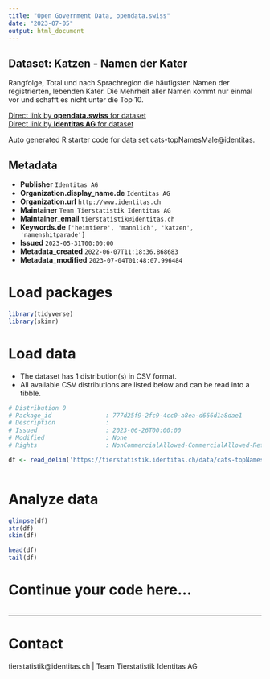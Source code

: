 ```yaml
---
title: "Open Government Data, opendata.swiss"
date: "2023-07-05"
output: html_document
---
```


## Dataset: Katzen - Namen der Kater

Rangfolge, Total und nach Sprachregion die häufigsten Namen der registrierten, lebenden Kater. Die Mehrheit aller Namen kommt nur einmal vor und schafft es nicht unter die Top 10.

[Direct link by **opendata.swiss** for dataset](https://opendata.swiss/de/dataset/katzen-namen-der-kater)<br>
[Direct link by **Identitas AG** for dataset](https://tierstatistik.identitas.ch/)

Auto generated R starter code for data set cats-topNamesMale@identitas.

## Metadata

- **Publisher** `Identitas AG`
- **Organization.display_name.de** `Identitas AG`
- **Organization.url** `http://www.identitas.ch`
- **Maintainer** `Team Tierstatistik Identitas AG`
- **Maintainer_email** `tierstatistik@identitas.ch`
- **Keywords.de** `['heimtiere', 'mannlich', 'katzen', 'namenshitparade']`
- **Issued** `2023-05-31T00:00:00`
- **Metadata_created** `2022-06-07T11:18:36.868683`
- **Metadata_modified** `2023-07-04T01:48:07.996484`


# Load packages

```r

library(tidyverse)
library(skimr)

```

# Load data

-   The dataset has 1 distribution(s) in CSV format.
-   All available CSV distributions are listed below and can be read into a tibble.

```r

# Distribution 0
# Package_id               : 777d25f9-2fc9-4cc0-a8ea-d666d1a8dae1
# Description              : 
# Issued                   : 2023-06-26T00:00:00
# Modified                 : None
# Rights                   : NonCommercialAllowed-CommercialAllowed-ReferenceRequired

df <- read_delim('https://tierstatistik.identitas.ch/data/cats-topNamesMale.csv')



```

# Analyze data

```r

glimpse(df)
str(df)
skim(df)

head(df)
tail(df)

```

# Continue your code here...

```r

```

------------------------------------------------------------------------

# Contact

tierstatistik@identitas.ch | Team Tierstatistik Identitas AG
